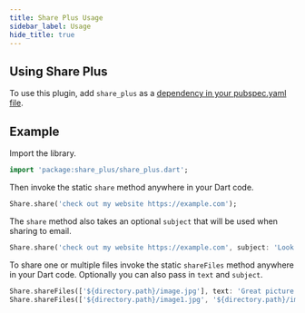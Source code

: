 ```yaml
---
title: Share Plus Usage
sidebar_label: Usage
hide_title: true
---
```


## Using Share Plus

To use this plugin, add `share_plus` as a [dependency in your pubspec.yaml file](https://plus.fluttercommunity.dev/docs/overview).

## Example

Import the library.

```dart
import 'package:share_plus/share_plus.dart';
```

Then invoke the static `share` method anywhere in your Dart code.

```dart
Share.share('check out my website https://example.com');
```

The `share` method also takes an optional `subject` that will be used when
sharing to email.

```dart
Share.share('check out my website https://example.com', subject: 'Look what I made!');
```

To share one or multiple files invoke the static `shareFiles` method anywhere in your Dart code. Optionally you can also pass in `text` and `subject`.

```dart
Share.shareFiles(['${directory.path}/image.jpg'], text: 'Great picture');
Share.shareFiles(['${directory.path}/image1.jpg', '${directory.path}/image2.jpg']);
```
